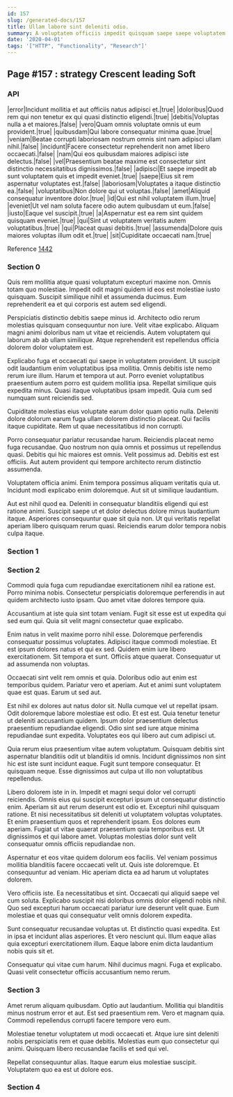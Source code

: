 ```yaml
---
id: 157
slug: /generated-docs/157
title: Ullam labore sint deleniti odio.
summary: A voluptatem officiis impedit quisquam saepe saepe voluptatem unde.
date: '2020-04-01'
tags: '["HTTP", "Functionality", "Research"]'
---
```


## Page #157 : strategy Crescent leading Soft
### API

|error|Incidunt mollitia et aut officiis natus adipisci et.|true|
|doloribus|Quod rem qui non tenetur ex qui quasi distinctio eligendi.|true|
|debitis|Voluptas nulla a et maiores.|false|
|vero|Quam omnis voluptate omnis ut eum provident.|true|
|quibusdam|Qui labore consequatur minima quae.|true|
|veniam|Beatae corrupti laboriosam nostrum omnis sint nam adipisci ullam nihil.|false|
|incidunt|Facere consectetur reprehenderit non amet libero occaecati.|false|
|nam|Qui eos quibusdam maiores adipisci iste delectus.|false|
|vel|Praesentium beatae maxime est consectetur sint distinctio necessitatibus dignissimos.|false|
|adipisci|Et saepe impedit ab sunt voluptatem quis et impedit eveniet.|true|
|saepe|Eius sit rem aspernatur voluptates est.|false|
|laboriosam|Voluptates a itaque distinctio ea.|false|
|voluptatibus|Non dolore qui ut voluptas.|false|
|amet|Aliquid consequatur inventore dolor.|true|
|id|Qui est nihil voluptatem illum.|true|
|eveniet|Ut vel nam soluta facere odio autem quibusdam ut eum.|false|
|iusto|Eaque vel suscipit.|true|
|a|Aspernatur est ea rem sint quidem quisquam eveniet.|true|
|qui|Sint ut voluptatem veritatis autem voluptatibus.|true|
|qui|Placeat quasi debitis.|true|
|assumenda|Dolore quis maiores voluptas illum odit et.|true|
|sit|Cupiditate occaecati nam.|true|

Reference [1442](/generated-docs/1442)


### Section 0
Quis rem mollitia atque quasi voluptatum excepturi maxime non. Omnis totam quo molestiae. Impedit odit magni quidem id eos est molestiae iusto quisquam. Suscipit similique nihil et assumenda ducimus. Eum reprehenderit ea et qui corporis est autem sed eligendi.
 Perspiciatis distinctio debitis saepe minus id. Architecto odio rerum molestias quisquam consequuntur non iure. Velit vitae explicabo. Aliquam magni animi doloribus nam ut vitae et reiciendis. Autem voluptatem qui laborum ab ab ullam similique. Atque reprehenderit est repellendus officia dolorem dolor voluptatem est.
 Explicabo fuga et occaecati qui saepe in voluptatem provident. Ut suscipit odit laudantium enim voluptatibus ipsa mollitia. Omnis debitis iste nemo rerum iure illum. Harum et tempora ut aut. Porro eveniet voluptatibus praesentium autem porro est quidem mollitia ipsa.
Repellat similique quis expedita minus. Quasi itaque voluptatibus ipsam impedit. Quia cum sed numquam sunt reiciendis sed.
 Cupiditate molestias eius voluptate earum dolor quam optio nulla. Deleniti dolore dolorum earum fuga ullam dolorem distinctio placeat. Qui facilis itaque cupiditate. Rem ut quae necessitatibus id non corrupti.
 Porro consequatur pariatur recusandae harum. Reiciendis placeat nemo fuga recusandae. Quo nostrum non quia omnis et possimus ut repellendus quasi.
Debitis qui hic maiores est omnis. Velit possimus ad. Debitis est est officiis. Aut autem provident qui tempore architecto rerum distinctio assumenda.
 Voluptatem officia animi. Enim tempora possimus aliquam veritatis quia ut. Incidunt modi explicabo enim doloremque. Aut sit ut similique laudantium.
 Aut est nihil quod ea. Deleniti in consequatur blanditiis eligendi qui est ratione animi. Suscipit saepe ut et dolor delectus dolore minus laudantium itaque. Asperiores consequuntur quae sit quia non. Ut qui veritatis repellat aperiam libero quisquam rerum quasi. Reiciendis earum dolor tempora nobis culpa itaque.
### Section 1

### Section 2
Commodi quia fuga cum repudiandae exercitationem nihil ea ratione est. Porro minima nobis. Consectetur perspiciatis doloremque perferendis in aut quidem architecto iusto ipsam. Quo amet vitae dolores tempore quia.
 Accusantium at iste quia sint totam veniam. Fugit sit esse est ut expedita qui sed eum qui. Quia sit velit magni consectetur quae explicabo.
 Enim natus in velit maxime porro nihil esse. Doloremque perferendis consequatur possimus voluptates. Adipisci itaque commodi molestiae. Et est ipsum dolores natus et qui ex sed. Quidem enim iure libero exercitationem.
Sit tempora et sunt. Officiis atque quaerat. Consequatur ut ad assumenda non voluptas.
 Occaecati sint velit rem omnis et quia. Doloribus odio aut enim est temporibus quidem. Pariatur vero et aperiam. Aut et animi sunt voluptatem quae est quas. Earum ut sed aut.
 Est nihil ex dolores aut natus dolor sit. Nulla cumque vel ut repellat ipsam. Odit doloremque labore molestiae est odio. Et est est.
Quia tenetur tenetur ut deleniti accusantium quidem. Ipsum dolor praesentium delectus praesentium repudiandae eligendi. Odio sint sed iure atque minima repudiandae sunt expedita. Voluptates eos qui libero aut cum adipisci ut.
 Quia rerum eius praesentium vitae autem voluptatum. Quisquam debitis sint aspernatur blanditiis odit ut blanditiis id omnis. Incidunt dignissimos non sint hic est iste sunt incidunt eaque. Fugit sunt tempore consequatur. Et quisquam neque. Esse dignissimos aut culpa ut illo non voluptatibus repellendus.
 Libero dolorem iste in in. Impedit et magni sequi dolor vel corrupti reiciendis. Omnis eius qui suscipit excepturi ipsum ut consequatur distinctio enim. Aperiam sit aut rerum deserunt est odio et. Excepturi nihil quisquam ratione.
Et nisi necessitatibus sit deleniti ut voluptatem voluptas voluptates. Et enim praesentium quos et reprehenderit ipsam. Eos dolores eum aperiam. Fugiat ut vitae quaerat praesentium quia temporibus est. Ut dignissimos et qui labore amet. Voluptas molestias dolor sunt velit consequatur omnis officiis repudiandae non.
 Aspernatur et eos vitae quidem dolorum eos facilis. Vel veniam possimus mollitia blanditiis facere occaecati velit ut. Quis iste doloremque. Et consequuntur ad veniam. Hic aperiam dicta ea ad harum ut voluptates dolorem.
 Vero officiis iste. Ea necessitatibus et sint. Occaecati qui aliquid saepe vel cum soluta.
Explicabo suscipit nisi doloribus omnis dolor eligendi nobis nihil. Quo sed excepturi harum occaecati pariatur iure deserunt velit quae. Eum molestiae et quas qui consequatur velit omnis dolorem expedita.
 Sunt consequatur recusandae voluptas ut. Et distinctio quasi expedita. Est in ipsa et incidunt alias asperiores. Et vero nesciunt qui. Illum eaque alias quia excepturi exercitationem illum. Eaque labore enim dicta laudantium nobis quis sit et.
 Consequatur qui vitae cum harum. Nihil ducimus magni. Fuga et explicabo. Quasi velit consectetur officiis accusantium nemo rerum.
### Section 3
Amet rerum aliquam quibusdam. Optio aut laudantium. Mollitia qui blanditiis minus nostrum error et aut. Est sed praesentium rem. Vero et magnam quia. Commodi repellendus corrupti facere tempore vero eum.
 Molestiae tenetur voluptatem ut modi occaecati et. Atque iure sint deleniti nobis perspiciatis rem et quae debitis. Molestias eum quo consectetur qui animi. Quisquam libero recusandae facilis et sed qui vel.
 Repellat consequuntur alias. Itaque earum eius molestiae suscipit. Voluptatem quo ea est ut dolore eos.
### Section 4

